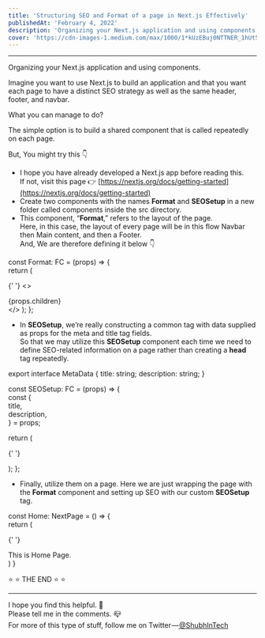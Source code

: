 ```yaml
---
title: 'Structuring SEO and Format of a page in Next.js Effectively'
publishedAt: 'February 4, 2022'
description: 'Organizing your Next.js application and using components.'
cover: 'https://cdn-images-1.medium.com/max/1000/1*kUzEBuj0NTTNER_1hUt5Ag.png'
---
```


---

Organizing your Next.js application and using components.

Imagine you want to use Next.js to build an application and that you want each page to have a distinct SEO strategy as well as the same header, footer, and navbar.

What you can manage to do?

The simple option is to build a shared component that is called repeatedly on each page.

But, You might try this 👇

- I hope you have already developed a Next.js app before reading this.  
  If not, visit this page 👉 [https://nextjs.org/docs/getting-started](https://nextjs.org/docs/getting-started)
- Create two components with the names **Format** and **SEOSetup** in a new folder called components inside the src directory.
- This component, “**Format**,” refers to the layout of the page.  
  Here, in this case, the layout of every page will be in this flow Navbar then Main content, and then a Footer.  
  And, We are therefore defining it below 👇



const Format: FC = (props) => {  
 return (

{' '}
<>
	<Navbar />
	<Main>{props.children}</Main>
	<Footer />
</>
); };


- In **SEOSetup**, we’re really constructing a common tag with data supplied as props for the meta and title tag fields.  
  So that we may utilize this **SEOSetup** component each time we need to define SEO-related information on a page rather than creating a **head** tag repeatedly.


export interface MetaData {
	title: string;
	description: string;
}

const SEOSetup: FC<MetaData> = (props) => {  
 const {  
 title,  
 description,  
 } = props;

return (

{' '}
<Head>
	<title>{title}</title>
	<meta name={'title'} content={title} />
	<meta name={'description'} content={description} />
</Head>
); };


- Finally, utilize them on a page. Here we are just wrapping the page with the **Format** component and setting up SEO with our custom **SEOSetup** tag.



const Home: NextPage = () => {  
 return (

{' '}
<Format>
	<SEOSetup title='This is title of the Home Page' description='This is description of Home Page' />
	<div>This is Home Page.</div>
</Format>) }


⭐️ ⭐️ THE END ⭐️️️️️ ⭐️

---

I hope you find this helpful. 🙌  
Please tell me in the comments. 📪  
For more of this type of stuff, follow me on Twitter —[ @ShubhInTech](https://twitter.com/ShubhInTech)
